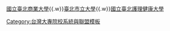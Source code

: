 {{nowrap begin}}[[國立臺北商業大學]]{{.w}}[[臺北市立大學]]{{.w}}[[國立臺北護理健康大學]]{{nowrap end}}<noinclude>[[Category:台灣大專院校系統與聯盟模板]]</noinclude>